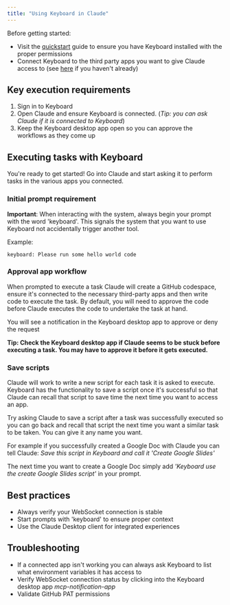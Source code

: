 ```yaml
---
title: "Using Keyboard in Claude"
---
```


Before getting started:

- Visit the [quickstart](https://docs.keyboard.dev/docs/quickstart) guide to ensure you have Keyboard installed with the proper permissions
- Connect Keyboard to the third party apps you want to give Claude access to (see [here](https://docs.keyboard.dev/docs/connectapps) if you haven't already)

## Key execution requirements

1. Sign in to Keyboard
2. Open Claude and ensure Keyboard is connected. (_Tip: you can ask Claude if it is connected to Keyboard_)
3. Keep the Keyboard desktop app open so you can approve the workflows as they come up

## Executing tasks with Keyboard

You're ready to get started\! Go into Claude and start asking it to perform tasks in the various apps you connected.

### Initial prompt requirement

**Important**: When interacting with the system, always begin your prompt with the word 'keyboard'. This signals the system that you want to use Keyboard not accidentally trigger another tool.

Example:

```
keyboard: Please run some hello world code
```

### Approval app workflow

When prompted to execute a task Claude will create a GitHub codespace, ensure it's connected to the necessary third-party apps and then write code to execute the task. By default, you will need to approve the code before Claude executes the code to undertake the task at hand.

You will see a notification in the Keyboard desktop app to approve or deny the request

**Tip: Check the Keyboard desktop app if Claude seems to be stuck before executing a task. You may have to approve it before it gets executed.**

### Save scripts

Claude will work to write a new script for each task it is asked to execute. Keyboard has the functionality to save a script once it's successful so that Claude can recall that script to save time the next time you want to access an app.

Try asking Claude to save a script after a task was successfully executed so you can go back and recall that script the next time you want a similar task to be taken. You can give it any name you want.

For example if you successfully created a Google Doc with Claude you can tell Claude: _Save this script in Keyboard and call it 'Create Google Slides'_

The next time you want to create a Google Doc simply add _'Keyboard use the create Google Slides script'_ in your prompt.

## Best practices

- Always verify your WebSocket connection is stable
- Start prompts with 'keyboard' to ensure proper context
- Use the Claude Desktop client for integrated experiences

## Troubleshooting

- If a connected app isn't working you can always ask Keyboard to list what environment variables it has access to
- Verify WebSocket connection status by clicking into the Keyboard desktop app _mcp-notification-app_
- Validate GitHub PAT permissions